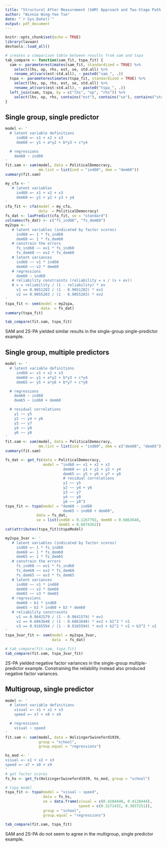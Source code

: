 ```yaml
---
title: "Structural After Measurement (SAM) Approach and Two-Stage Path Analysis (2S-PA)"
author: "Winnie Wing-Yee Tse"
date: "`r Sys.Date()`"
output: pdf_document
---
```


```r
knitr::opts_chunk$set(echo = TRUE)
library(lavaan)
devtools::load_all()
```

```r
# creates a comparison table between results from sam and tspa
tab_compare <- function(sam_fit, tspa_fit) {
  sam <- parameterestimates(sam_fit, standardized = TRUE) %>%
    select(lhs, op, rhs, est, se, std.all) %>%
    rename_at(vars(est:std.all), ~ paste0("sam_", .))
  tspa <- parameterestimates(tspa_fit, standardized = TRUE) %>%
    select(lhs, op, rhs, est, se, std.all) %>%
    rename_at(vars(est:std.all), ~ paste0("tspa_", .))
  left_join(sam, tspa, by = c("lhs", "op", "rhs")) %>%
    select(lhs, op, rhs, contains("est"), contains("se"), contains("std.all"))
}
```



## Single group, single predictor

```r
model <- ' 
  # latent variable definitions
     ind60 =~ x1 + x2 + x3
     dem60 =~ y1 + a*y2 + b*y3 + c*y4

  # regressions
    dem60 ~ ind60
'
fit.sam <- sam(model, data = PoliticalDemocracy,
               mm.list = list(ind = "ind60", dem = "dem60"))
summary(fit.sam)
```

```r
my_cfa <- '
   # latent variables
     ind60 =~ x1 + x2 + x3
     dem60 =~ y1 + y2 + y3 + y4
'
cfa_fit <- cfa(model = my_cfa,
               data  = PoliticalDemocracy)
fs_dat <- lavPredict(cfa_fit, se = "standard")
colnames(fs_dat) <- c("fs_ind60", "fs_dem60")
my2spa <- '
   # latent variables (indicated by factor scores)
     ind60 =~ 1 * fs_ind60
     dem60 =~ 1 * fs_dem60
   # constrain the errors
     fs_ind60 ~~ ev1 * fs_ind60
     fs_dem60 ~~ ev2 * fs_dem60
   # latent variances
     ind60 ~~ v1 * ind60
     dem60 ~~ v2 * dem60
   # regressions
     dem60 ~ ind60
   # reliability constraints (reliability = v / (v + ev))
   # v = reliability / (1 - reliability) * ev
     v1 == 0.9651282 / (1 - 0.9651282) * ev1
     v2 == 0.9055203 / (1 - 0.9055203) * ev2
'
tspa_fit <- sem(model = my2spa,
                data  = fs_dat)
summary(tspa_fit)
```


```r
tab_compare(fit.sam, tspa_fit)
```

SAM and 2S-PA yielded similar results in the single-group single-predictor example. 


## Single group, multiple predictors

```r
model <- ' 
  # latent variable definitions
     ind60 =~ x1 + x2 + x3
     dem60 =~ y1 + a*y2 + b*y3 + c*y4
     dem65 =~ y5 + a*y6 + b*y7 + c*y8

  # regressions
    dem60 ~ ind60
    dem65 ~ ind60 + dem60

  # residual correlations
    y1 ~~ y5
    y2 ~~ y4 + y6
    y3 ~~ y7
    y4 ~~ y8
    y6 ~~ y8
'
fit.sam <- sam(model, data = PoliticalDemocracy,
               mm.list = list(ind = "ind60", dem = c("dem60", "dem65")))
summary(fit.sam)
```

```r
fs_dat <- get_fs(data = PoliticalDemocracy, 
                 model = "ind60 =~ x1 + x2 + x3
                          dem60 =~ y1 + y2 + y3 + y4
                          dem65 =~ y5 + y6 + y7 + y8
                          # residual correlations
                          y1 ~~ y5
                          y2 ~~ y4 + y6
                          y3 ~~ y7
                          y4 ~~ y8
                          y6 ~~ y8")
tspa_fit <- tspa(model = "dem60 ~ ind60
                          dem65 ~ ind60 + dem60", 
              data = fs_dat, 
              se = list(ind60 = 0.1267792, dem60 = 0.6863648, 
                        dem65 = 0.6074362))
cat(attributes(tspa_fit)$tspaModel)
```


```r
my2spa_3var <- '
   # latent variables (indicated by factor scores)
     ind60 =~ 1 * fs_ind60
     dem60 =~ 1 * fs_dem60
     dem65 =~ 1 * fs_dem65
   # constrain the errors
     fs_ind60 ~~ ev1 * fs_ind60
     fs_dem60 ~~ ev2 * fs_dem60
     fs_dem65 ~~ ev3 * fs_dem65
   # latent variances
     ind60 ~~ v1 * ind60
     dem60 ~~ v2 * dem60
     dem65 ~~ v3 * dem65
   # regressions
     dem60 ~ b1 * ind60
     dem65 ~ b2 * ind60 + b3 * dem60
   # reliability constraints
     v1 == 0.9641579 / (1 - 0.9641579) * ev1
     v2 == 0.6863648 / (1 - 0.6863648) * ev2 + b1^2 * v1
     v3 == 0.9165594 / (1 - 0.9165594) * ev3 + b2^2 * v1 + b3^2 * v2
'
tspa_3var_fit <- sem(model = my2spa_3var,
                     data  = fs_dat)
```


```r
# tab_compare(fit.sam, tspa_fit)
tab_compare(fit.sam, tspa_3var_fit)
```

2S-PA yielded negative factor variances in the single-group multiple-predictor example. Constraining the reliability instead also produced negative factor variances. 


## Multigroup, single predictor

```r
model <- ' 
  # latent variable definitions
    visual =~ x1 + x2 + x3
    speed =~ x7 + x8 + x9

  # regressions
    visual ~ speed
'
fit.sam <- sam(model, data = HolzingerSwineford1939, 
               group = "school", 
               group.equal = "regressions")
```

```r
hs_mod <- '
visual =~ x1 + x2 + x3
speed =~ x7 + x8 + x9
'
# get factor scores
fs_hs <- get_fs(HolzingerSwineford1939, hs_mod, group = "school")

# tspa model
tspa_fit <- tspa(model = "visual ~ speed",
                 data = fs_hs,
                 se = data.frame(visual = c(0.4284448, 0.4128444),
                                 speed = c(0.3271431, 0.3037251)),
                 group = "school",
                 group.equal = "regressions")
```

```r
tab_compare(fit.sam, tspa_fit)
```
SAM and 2S-PA do not seem to agree in the multigroup, single predictor example. 



